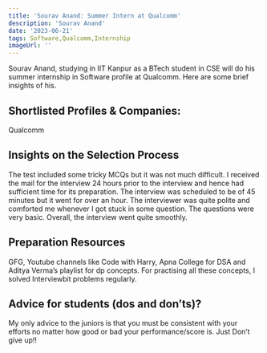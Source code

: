 ---
title: 'Sourav Anand: Summer Intern at Qualcomm'
description: 'Sourav Anand'
date: '2023-06-21'
tags: Software,Qualcomm,Internship
imageUrl: ''
---

Sourav Anand, studying in IIT Kanpur as a BTech student in CSE will do
his summer internship in Software profile at Qualcomm. Here are some brief
insights of his.

## Shortlisted Profiles & Companies:
Qualcomm

## Insights on the Selection Process
The test included some tricky MCQs but it was not much difficult. I
received the mail for the interview 24 hours prior to the interview and
hence had sufficient time for its preparation. The interview was
scheduled to be of 45 minutes but it went for over an hour. The
interviewer was quite polite and comforted me whenever I got stuck in
some question. The questions were very basic. Overall, the interview
went quite smoothly.

##  Preparation Resources
GFG, Youtube channels like Code with Harry, Apna College for DSA and Aditya Verma’s
playlist for dp concepts.
For practising all these concepts, I solved Interviewbit problems regularly.

## Advice for students (dos and don’ts)? 
My only advice to the juniors is that you must be consistent with your efforts no matter how
good or bad your performance/score is. Just Don’t give up!!

